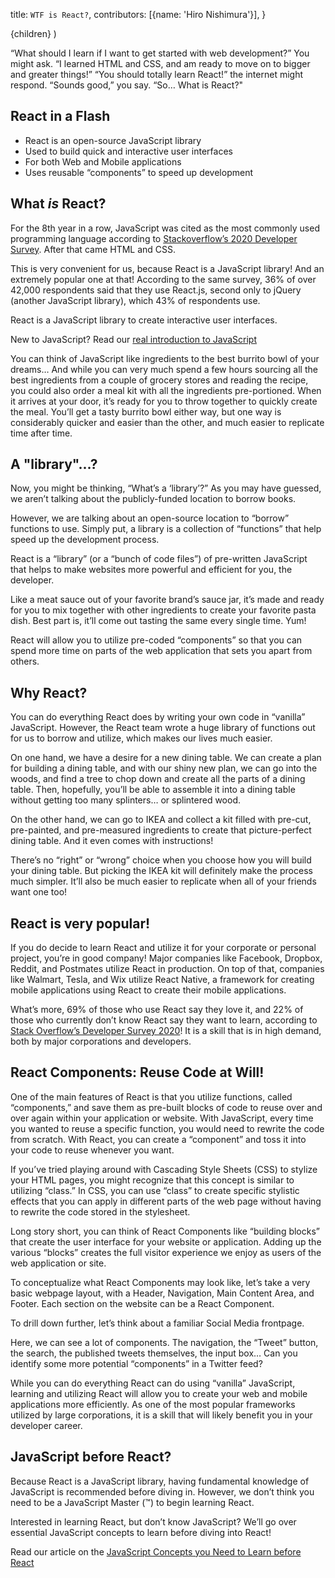   title: `WTF is React?`,
  contributors: [{name: 'Hiro Nishimura'}],
}

  <FancyGuideLayout meta={meta}>{children}</FancyGuideLayout>
)

<ProseSection>

“What should I learn if I want to get started with web development?” You might ask. “I learned HTML and CSS, and am ready to move on to bigger and greater things!”
“You should totally learn React!” the internet might respond.
“Sounds good,” you say. “So… What is React?"

## React in a Flash

- React is an open-source JavaScript library
- Used to build quick and interactive user interfaces
- For both Web and Mobile applications
- Uses reusable “components” to speed up development

## What _is_ React?

For the 8th year in a row, JavaScript was cited as the most commonly used programming language according to [Stackoverflow’s 2020 Developer Survey](https://insights.stackoverflow.com/survey/2020). After that came HTML and CSS.

This is very convenient for us, because React is a JavaScript library! And an extremely popular one at that! According to the same survey, 36% of over 42,000 respondents said that they use React.js, second only to jQuery (another JavaScript library), which 43% of respondents use.

React is a JavaScript library to create interactive user interfaces.

<Callout>

New to JavaScript?
Read our [real introduction to JavaScript](/learn/javascript)

</Callout>

You can think of JavaScript like ingredients to the best burrito bowl of your dreams… And while you can very much spend a few hours sourcing all the best ingredients from a couple of grocery stores and reading the recipe, you could also order a meal kit with all the ingredients pre-portioned. When it arrives at your door, it’s ready for you to throw together to quickly create the meal. You’ll get a tasty burrito bowl either way, but one way is considerably quicker and easier than the other, and much easier to replicate time after time.

## A "library"...?

Now, you might be thinking, “What’s a ‘library’?” As you may have guessed, we aren’t talking about the publicly-funded location to borrow books.

However, we are talking about an open-source location to “borrow” functions to use. Simply put, a library is a collection of “functions” that help speed up the development process.

React is a “library” (or a “bunch of code files”) of pre-written JavaScript that helps to make websites more powerful and efficient for you, the developer.

Like a meat sauce out of your favorite brand’s sauce jar, it’s made and ready for you to mix together with other ingredients to create your favorite pasta dish. Best part is, it’ll come out tasting the same every single time. Yum!

React will allow you to utilize pre-coded “components” so that you can spend more time on parts of the web application that sets you apart from others.

## Why React?

You can do everything React does by writing your own code in “vanilla” JavaScript. However, the React team wrote a huge library of functions out for us to borrow and utilize, which makes our lives much easier.

<!-- [insert imagery of starting from scratch building furniture vs ikea-y plan + pre-portioned materials] -->

On one hand, we have a desire for a new dining table. We can create a plan for building a dining table, and with our shiny new plan, we can go into the woods, and find a tree to chop down and create all the parts of a dining table. Then, hopefully, you’ll be able to assemble it into a dining table without getting too many splinters… or splintered wood.

On the other hand, we can go to IKEA and collect a kit filled with pre-cut, pre-painted, and pre-measured ingredients to create that picture-perfect dining table. And it even comes with instructions!

There’s no “right” or “wrong” choice when you choose how you will build your dining table. But picking the IKEA kit will definitely make the process much simpler. It’ll also be much easier to replicate when all of your friends want one too!

## React is very popular!

If you do decide to learn React and utilize it for your corporate or personal project, you’re in good company! Major companies like Facebook, Dropbox, Reddit, and Postmates utilize React in production. On top of that, companies like Walmart, Tesla, and Wix utilize React Native, a framework for creating mobile applications using React to create their mobile applications.

What’s more, 69% of those who use React say they love it, and 22% of those who currently don’t know React say they want to learn, according to [Stack Overflow’s Developer Survey 2020](https://insights.stackoverflow.com/survey/2020)! It is a skill that is in high demand, both by major corporations and developers.

## React Components: Reuse Code at Will!

One of the main features of React is that you utilize functions, called “components,” and save them as pre-built blocks of code to reuse over and over again within your application or website. With JavaScript, every time you wanted to reuse a specific function, you would need to rewrite the code from scratch. With React, you can create a “component” and toss it into your code to reuse whenever you want.

<!-- [image of a flying meal-kit box and a completed meal?] -->

If you’ve tried playing around with Cascading Style Sheets (CSS) to stylize your HTML pages, you might recognize that this concept is similar to utilizing “class.” In CSS, you can use “class” to create specific stylistic effects that you can apply in different parts of the web page without having to rewrite the code stored in the stylesheet.

Long story short, you can think of React Components like “building blocks” that create the user interface for your website or application. Adding up the various “blocks” creates the full visitor experience we enjoy as users of the web application or site.

<!-- lego blocks? -->

To conceptualize what React Components may look like, let’s take a very basic webpage layout, with a Header, Navigation, Main Content Area, and Footer. Each section on the website can be a React Component.

<!-- [Insert interactive (greensock?) diagram with a simple website with header, navigation, main area, and footer being split into different “components” with squares around them with labels] -->

To drill down further, let’s think about a familiar Social Media frontpage.

Here, we can see a lot of components. The navigation, the “Tweet” button, the search, the published tweets themselves, the input box… Can you identify some more potential “components” in a Twitter feed?

<!-- [Wireframe version of Twitter to identify the components that reveal the “answer” to the question above once they scroll by separating out?] -->

While you can do everything React can do using “vanilla” JavaScript, learning and utilizing React will allow you to create your web and mobile applications more efficiently. As one of the most popular frameworks utilized by large corporations, it is a skill that will likely benefit you in your developer career.

## JavaScript before React?

Because React is a JavaScript library, having fundamental knowledge of JavaScript is recommended before diving in. However, we don’t think you need to be a JavaScript Master (™) to begin learning React.

Interested in learning React, but don’t know JavaScript? We’ll go over essential JavaScript concepts to learn before diving into React!

<Callout>

Read our article on the [JavaScript Concepts you Need to Learn before React](https://egghead.io/learn/react/beginners/js-before-react)

</Callout>

</ProseSection>
